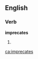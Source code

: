 
==English==

===Verb===
'''imprecates'''

# {{third-person singular of|[[imprecate]]}}

[[ca:imprecates]]